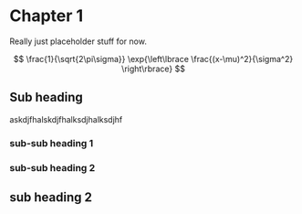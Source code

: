 # Chapter 1

Really just placeholder stuff for now.

$$
\frac{1}{\sqrt{2\pi\sigma}} \exp{\left\lbrace \frac{(x-\mu)^2}{\sigma^2} \right\rbrace}
$$

## Sub heading 

askdjfhalskdjfhalksdjhalksdjhf

### sub-sub heading 1

### sub-sub heading 2

## sub heading 2

